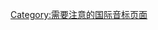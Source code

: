 {{polluted category}}
{{Wikipedia category|hidden=yes|tracking=yes|description=本分类下的页面用了 {{tl|IPA audio filename}}（包括其子模板 {{tl|IPA audio filename/checkexist}}）和 {{tl|IPA soundbox/build soundbox}}。}} {{Empty category}}

[[Category:需要注意的国际音标页面|Category:需要注意的国际音标页面]]